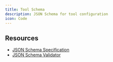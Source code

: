 ```yaml
---
title: Tool Schema
description: JSON Schema for tool configuration
icon: Code
---
```



<SchemaParams
  schema={toolSchema}
  title="Tool Configuration Schema"
  collapsible={true}
  defaultExpanded={true}
  paramType="path"
/>

## Resources

- [JSON Schema Specification](https://json-schema.org/)
- [JSON Schema Validator](https://www.jsonschemavalidator.net/)
